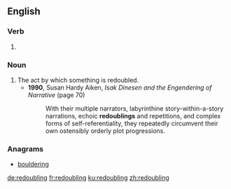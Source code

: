 ==English==

===Verb===
{{head|en|present participle}}

# {{present participle of|redouble|lang=en|nocat=1}}

===Noun===
{{en-noun}}

# The act by which something is redoubled.
#* '''1990''', Susan Hardy Aiken, ''Isak Dinesen and the Engendering of Narrative'' (page 70)
#*: With their multiple narrators, labyrinthine story-within-a-story narrations, echoic '''redoublings''' and repetitions, and complex forms of self-referentiality, they repeatedly circumvent their own ostensibly orderly plot progressions.

===Anagrams===
* [[bouldering#English|bouldering]]

[[de:redoubling]]
[[fr:redoubling]]
[[ku:redoubling]]
[[zh:redoubling]]
